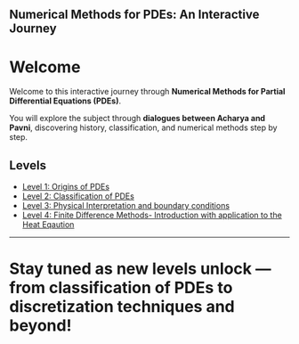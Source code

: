 
Numerical Methods for PDEs: An Interactive Journey
---

# Welcome

Welcome to this interactive journey through **Numerical Methods for Partial Differential Equations (PDEs)**.  

You will explore the subject through **dialogues between Acharya and Pavni**, discovering history, classification, and numerical methods step by step.

## Levels

- [Level 1: Origins of PDEs](chapters/level1_history_pdes.qmd)
- [Level 2: Classification of PDEs](chapters/Level2_classification_pdes.qmd)
- [Level 3: Physical Interpretation and boundary conditions](chapters/level3_PDE_BCs.qmd)
- [Level 4: Finite Difference Methods- Introduction with application to the Heat Eqaution](chapters/level4_finite_differences.qmd)

---

Stay tuned as new levels unlock — from classification of PDEs to discretization techniques and beyond!
=======

